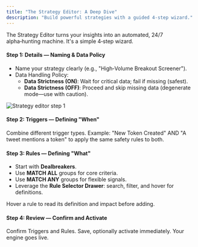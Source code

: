 ```yaml
---
title: "The Strategy Editor: A Deep Dive"
description: "Build powerful strategies with a guided 4‑step wizard."
---
```


The Strategy Editor turns your insights into an automated, 24/7 alpha‑hunting machine. It's a simple 4‑step wizard.

#### Step 1: Details — Naming & Data Policy

- Name your strategy clearly (e.g., "High‑Volume Breakout Screener").
- Data Handling Policy:
  - **Data Strictness (ON)**: Wait for critical data; fail if missing (safest).
  - **Data Strictness (OFF)**: Proceed and skip missing data (degenerate mode—use with caution).

<Frame caption="Step 1 settings">
  <img src="/images/hero-dark.png" alt="Strategy editor step 1" />
</Frame>

#### Step 2: Triggers — Defining "When"

Combine different trigger types. Example: "New Token Created" AND "A tweet mentions a token" to apply the same safety rules to both.

#### Step 3: Rules — Defining "What"

- Start with **Dealbreakers**.
- Use **MATCH ALL** groups for core criteria.
- Use **MATCH ANY** groups for flexible signals.
- Leverage the **Rule Selector Drawer**: search, filter, and hover for definitions.

<Tip>
Hover a rule to read its definition and impact before adding.
</Tip>

#### Step 4: Review — Confirm and Activate

Confirm Triggers and Rules. Save, optionally activate immediately. Your engine goes live.

<Card title="Explore Discovery Hubs" icon="compass" href="/feature-guides/discovery-hubs/author-hub" />


